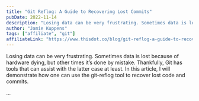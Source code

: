```yaml
---
title: "Git Reflog: A Guide to Recovering Lost Commits"
pubDate: 2022-11-14
description: "Losing data can be very frustrating. Sometimes data is lost because of hardware dying, but other times it’s done by mistake. Thankfully, Git has tools that can assist with the latter case at least. In this article, I will demonstrate how one can use the git-reflog tool to recover lost code and commits."
author: "Jamie Kuppens"
tags: ["affiliate", "git"]
affiliateLink: "https://www.thisdot.co/blog/git-reflog-a-guide-to-recovering-lost-commits"
---
```


Losing data can be very frustrating. Sometimes data is lost because of hardware
dying, but other times it’s done by mistake. Thankfully, Git has tools that can
assist with the latter case at least. In this article, I will demonstrate how
one can use the git-reflog tool to recover lost code and commits.

...
